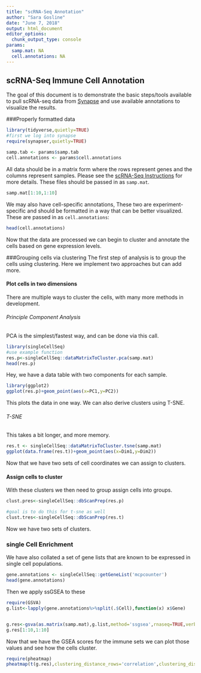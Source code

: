```yaml
---
title: "scRNA-Seq Annotation"
author: "Sara Gosline"
date: "June 7, 2018"
output: html_document
editor_options: 
  chunk_output_type: console
params: 
  samp.mat: NA
  cell.annotations: NA
---
```


## scRNA-Seq Immune Cell Annotation

The goal of this document is to demonstrate the basic steps/tools available to pull scRNA-seq data from [Synapse](http://www.synapse.org/scRNASeq) and use available annotations to visualize the results. 

###Properly formatted data
```r
library(tidyverse,quietly=TRUE)
#first we log into synapse
require(synapser,quietly=TRUE)

samp.tab <- params$samp.tab
cell.annotations <- params$cell.annotations

```

All data should be in a matrix form where the rows represent genes and the columns represent samples. Please see the [scRNA-Seq Instructions](https://www.synapse.org/#!Synapse:syn11857287/wiki/518624) for more details. These files should be passed in as `samp.mat`.

```r
samp.mat[1:10,1:10]
```

We may also have cell-specific annotations, These two are experiment-specific and should be formatted in a way that can be better visualized. These are passed in as `cell.annotations`:
```r
head(cell.annotations)
```

Now that the data are processed we can begin to cluster and annotate the cells based on gene expression levels.

###Grouping cells via clustering
The first step of analysis is to group the cells using clustering. Here we implement two approaches but can add more. 

#### Plot cells in two dimensions

There are multiple ways to cluster the cells, with many more methods in development. 

###### Principle Component Analysis
PCA is the simplest/fastest way, and can be done via this call.

```r
library(singleCellSeq)
#use example function
res.p<-singleCellSeq::dataMatrixToCluster.pca(samp.mat)
head(res.p)
```
Hey, we have a data table with two components for each sample.
```r
library(ggplot2)
ggplot(res.p)+geom_point(aes(x=PC1,y=PC2))
```

This plots the data in one way. We can also derive clusters using  T-SNE.

###### T-SNE
This takes a bit longer, and more memory.
```r
res.t <- singleCellSeq::dataMatrixToCluster.tsne(samp.mat)
ggplot(data.frame(res.t))+geom_point(aes(x=Dim1,y=Dim2))

```

Now that we have two sets of cell coordinates we can assign to clusters.

#### Assign cells to cluster
With these clusters we then need to group assign cells into groups. 

```r
clust.pres<-singleCellSeq::dbScanPrep(res.p)
```

```r
#goal is to do this for t-sne as well
clust.tres<-singleCellSeq::dbScanPrep(res.t)

```

Now we have two sets of clusters. 

### single Cell Enrichment
We have also collated a set of gene lists that are known to be expressed in single cell populations.

```r
gene.annotations <- singleCellSeq::getGeneList('mcpcounter')
head(gene.annotations)
```

Then we apply ssGSEA to these
```r
require(GSVA)
g.list<-lapply(gene.annotations%>%split(.$Cell),function(x) x$Gene)


g.res<-gsva(as.matrix(samp.mat),g.list,method='ssgsea',rnaseq=TRUE,verbose=FALSE)
g.res[1:10,1:10]
```

Now that we have the GSEA scores for the immune sets we can plot those values and see how the cells cluster. 

```r
require(pheatmap)
pheatmap(t(g.res),clustering_distance_rows='correlation',clustering_distance_cols='correlation',clustering_method='ward.D2',annotation_row=cell.annotations,labels_row='')

```
